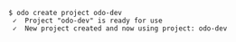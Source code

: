 ```console
$ odo create project odo-dev
 ✓  Project "odo-dev" is ready for use
 ✓  New project created and now using project: odo-dev
 ```